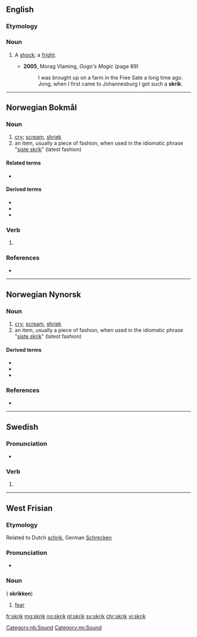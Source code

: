 ==English==

===Etymology===
{{etyl|af|en}}

===Noun===
{{en-noun}}

# {{label|en|South Africa}} A [[shock]]; a [[fright]].
#* '''2005''', Morag Vlaming, ''Gogo's Magic'' (page 89)
#*: I was brought up on a farm in the Free Sate a long time ago. Jong, when I first came to Johannesburg I got such a '''skrik'''.

----

==Norwegian Bokmål==

===Noun===
{{nb-noun-n1}}

# [[cry]]; [[scream]], [[shriek]]
# an item, usually a piece of fashion, when used in the idiomatic phrase "[[siste skrik]]" (latest fashion)

====Related terms====
* {{l|nb|skrike}}

====Derived terms====
* {{l|nb|angstskrik}}
* {{l|nb|dødsskrik}}
* {{l|nb|siste skrik}}

===Verb===
{{head|nb|verb form}}

# {{imperative of|skrike|lang=nb}}

===References===
* {{R:The Bokmål Dictionary}}
[[Category:nb:Sound]]

----

==Norwegian Nynorsk==

===Noun===
{{nn-noun-n1}}

# [[cry]]; [[scream]], [[shriek]]
# an item, usually a piece of fashion, when used in the idiomatic phrase "[[siste skrik]]" (latest fashion)

====Derived terms====
* {{l|nn|angstskrik}}
* {{l|nn|dødsskrik}}
* {{l|nn|siste skrik}}

===References===
* {{R:The Nynorsk Dictionary}}
[[Category:nn:Sound]]

----

==Swedish==

===Pronunciation===
* {{audio|Sv-skrik.ogg|Audio|lang=sv}}

===Verb===
{{head|sv|verb form}}

# {{sv-verb-form-imp|skrika}}

----

==West Frisian==

===Etymology===
Related to Dutch [[schrik]], German [[Schrecken]]

===Pronunciation===
* {{IPA|/skrɪk/|lang=fy}}

===Noun===
{{head|fy|noun|g=c}} ({{g|p}} '''skrikken''')

# [[fear]]

[[fr:skrik]]
[[mg:skrik]]
[[no:skrik]]
[[pl:skrik]]
[[sv:skrik]]
[[chr:skrik]]
[[vi:skrik]]